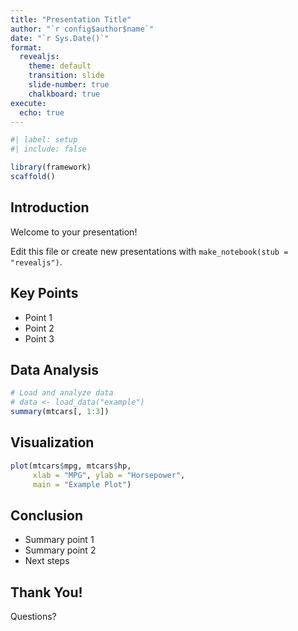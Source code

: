 ```yaml
---
title: "Presentation Title"
author: "`r config$author$name`"
date: "`r Sys.Date()`"
format:
  revealjs:
    theme: default
    transition: slide
    slide-number: true
    chalkboard: true
execute:
  echo: true
---
```


```r
#| label: setup
#| include: false

library(framework)
scaffold()
```

## Introduction

Welcome to your presentation!

Edit this file or create new presentations with `make_notebook(stub = "revealjs")`.

## Key Points

- Point 1
- Point 2
- Point 3

## Data Analysis

```r
# Load and analyze data
# data <- load_data("example")
summary(mtcars[, 1:3])
```

## Visualization

```r
plot(mtcars$mpg, mtcars$hp,
     xlab = "MPG", ylab = "Horsepower",
     main = "Example Plot")
```

## Conclusion

- Summary point 1
- Summary point 2
- Next steps

## Thank You!

Questions?
